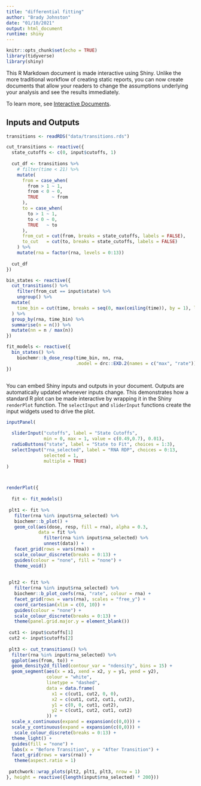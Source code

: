 ```yaml
---
title: "differential fitting"
author: "Brady Johnston"
date: "01/10/2021"
output: html_document
runtime: shiny
---
```


```r
knitr::opts_chunk$set(echo = TRUE)
library(tidyverse)
library(shiny)
```

This R Markdown document is made interactive using Shiny. Unlike the more traditional workflow of creating static reports, you can now create documents that allow your readers to change the assumptions underlying your analysis and see the results immediately. 

To learn more, see [Interactive Documents](http://rmarkdown.rstudio.com/authoring_shiny.html).


## Inputs and Outputs

```r

transitions <- readRDS("data/transitions.rds")

cut_transitions <- reactive({
  state_cutoffs <- c(0, input$cutoffs, 1)
  
  cut_df <- transitions %>% 
    # filter(time < 21) %>% 
    mutate(
      from = case_when(
        from > 1 ~ 1, 
        from < 0 ~ 0, 
        TRUE     ~ from
      ), 
      to = case_when(
        to > 1 ~ 1, 
        to < 0 ~ 0, 
        TRUE   ~ to
      ),
      from_cut = cut(from, breaks = state_cutoffs, labels = FALSE),
      to_cut   = cut(to, breaks = state_cutoffs, labels = FALSE)
    ) %>% 
    mutate(rna = factor(rna, levels = 0:13))
  
  cut_df
})

bin_states <- reactive({
  cut_transitions() %>% 
    filter(from_cut == input$state) %>% 
    ungroup() %>% 
  mutate(
    time_bin = cut(time, breaks = seq(0, max(ceiling(time)), by = 1), labels = FALSE)
  ) %>% 
  group_by(rna, time_bin) %>% 
  summarise(n = n()) %>% 
  mutate(nn = n / max(n))
})

fit_models <- reactive({
  bin_states() %>% 
    biochemr::b_dose_resp(time_bin, nn, rna, 
                          .model = drc::EXD.2(names = c("max", "rate")))
})



```


You can embed Shiny inputs and outputs in your document. Outputs are automatically updated whenever inputs change.  This demonstrates how a standard R plot can be made interactive by wrapping it in the Shiny `renderPlot` function. The `selectInput` and `sliderInput` functions create the input widgets used to drive the plot.

```r
inputPanel(
  
  sliderInput("cutoffs", label = "State Cutoffs",
              min = 0, max = 1, value = c(0.49,0.7), 0.01), 
  radioButtons("state", label = "State to Fit", choices = 1:3), 
  selectInput("rna_selected", label = "RNA RDP", choices = 0:13,
              selected = 1, 
              multiple = TRUE)
)



renderPlot({
  
  fit <- fit_models()
  
 plt1 <- fit %>% 
   filter(rna %in% input$rna_selected) %>% 
   biochemr::b_plot() + 
   geom_col(aes(dose, resp, fill = rna), alpha = 0.3, 
            data = fit %>% 
              filter(rna %in% input$rna_selected) %>% 
              unnest(data)) + 
   facet_grid(rows = vars(rna)) + 
   scale_colour_discrete(breaks = 0:13) +
   guides(colour = "none", fill = "none") + 
   theme_void()
 
 
 plt2 <- fit %>% 
   filter(rna %in% input$rna_selected) %>% 
   biochemr::b_plot_coefs(rna, "rate", colour = rna) + 
   facet_grid(rows = vars(rna), scales = "free_y") + 
   coord_cartesian(xlim = c(0, 10)) +
   guides(colour = "none") + 
   scale_colour_discrete(breaks = 0:13) +
   theme(panel.grid.major.y = element_blank())
 
 cut1 <- input$cutoffs[1]
 cut2 <- input$cutoffs[2]
 
 plt3 <- cut_transitions() %>% 
  filter(rna %in% input$rna_selected) %>% 
  ggplot(aes(from, to)) + 
  geom_density2d_filled(contour_var = "ndensity", bins = 15) + 
  geom_segment(aes(x = x1, xend = x2, y = y1, yend = y2), 
               colour = "white", 
               linetype = "dashed",
               data = data.frame(
                 x1 = c(cut1, cut2, 0, 0), 
                 x2 = c(cut1, cut2, cut1, cut2),
                 y1 = c(0, 0, cut1, cut2), 
                 y2 = c(cut1, cut2, cut1, cut2)
               )) +
  scale_x_continuous(expand = expansion(c(0,0))) + 
  scale_y_continuous(expand = expansion(c(0,0))) + 
   scale_colour_discrete(breaks = 0:13) +
  theme_light() + 
  guides(fill = "none") +
  labs(x = "Before Transition", y = "After Transition") + 
  facet_grid(rows = vars(rna)) + 
   theme(aspect.ratio = 1)
 
 patchwork::wrap_plots(plt2, plt1, plt3, nrow = 1)
}, height = reactive({length(input$rna_selected) * 200}))
```

